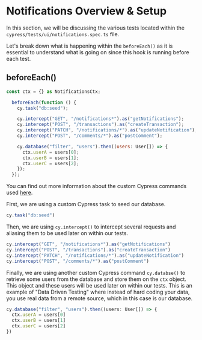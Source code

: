 # Notifications Overview & Setup

In this section, we will be discussing the various tests located within the `cypress/tests/ui/notifications.spec.ts` file.

Let's break down what is happening within the `beforeEach()` as it is essential to understand what is going on since this hook is running before each test.

## beforeEach()

```jsx
const ctx = {} as NotificationsCtx;

  beforeEach(function () {
    cy.task("db:seed");

    cy.intercept("GET", "/notifications*").as("getNotifications");
    cy.intercept("POST", "/transactions").as("createTransaction");
    cy.intercept("PATCH", "/notifications/*").as("updateNotification");
    cy.intercept("POST", "/comments/*").as("postComment");

    cy.database("filter", "users").then((users: User[]) => {
      ctx.userA = users[0];
      ctx.userB = users[1];
      ctx.userC = users[2];
    });
  });

```

You can find out more information about the custom Cypress commands used [here](https://www.notion.so/RWA-Custom-Cypress-Commands-Tasks-Functions-5efc9089b2184a22910b5532796a65dd).

First, we are using a custom Cypress task to seed our database.

```jsx
cy.task("db:seed")
```

Then, we are using `cy.intercept()` to intercept several requests and aliasing them to be used later on within our tests.

```jsx
cy.intercept("GET", "/notifications*").as("getNotifications")
cy.intercept("POST", "/transactions").as("createTransaction")
cy.intercept("PATCH", "/notifications/*").as("updateNotification")
cy.intercept("POST", "/comments/*").as("postComment")
```

Finally, we are using another custom Cypress command `cy.databse()` to retrieve some users from the database and store them on the `ctx` object. This object and these users will be used later on within our tests.
This is an example of "Data Driven Testing" where instead of hard coding your data, you use real data from a remote source, which in this case is our database.

```jsx
cy.database("filter", "users").then((users: User[]) => {
  ctx.userA = users[0]
  ctx.userB = users[1]
  ctx.userC = users[2]
})
```
